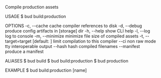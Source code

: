 Compile production assets

USAGE
  $ bud build:production

OPTIONS
  -c, --cache          cache compiler references to disk
  -d, --debug          produce config artifacts in [storage] dir
  -h, --help           show CLI help
  -l, --log            log to console
  -m, --minimize       minimize file size of compiled assets
  -t, --target=target  [default: ] limit compilation to this compiler
  --ci                 non raw mode tty interoperable output
  --hash               hash compiled filenames
  --manifest           produce a manifest

ALIASES
  $ bud build
  $ bud build:production
  $ bud production

EXAMPLE
  $ bud build:production [name]

